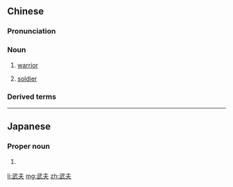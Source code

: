 ==Chinese==
{{zh-forms}}

===Pronunciation===
{{zh-pron
|m=wǔfū
|c=mou5 fu1
|cat=n
}}

===Noun===
{{zh-noun}}

# {{lb|zh|literary}} [[warrior]]
# {{lb|zh|literary}} [[soldier]]

===Derived terms===
{{zh-der|赳赳武夫}}

----

==Japanese==
{{ja-kanjitab|たけ|お}}

===Proper noun===
{{ja-pos|たけお|proper}}

# {{given name|male|lang=ja|sort=たけお}}

[[li:武夫]]
[[mg:武夫]]
[[zh:武夫]]